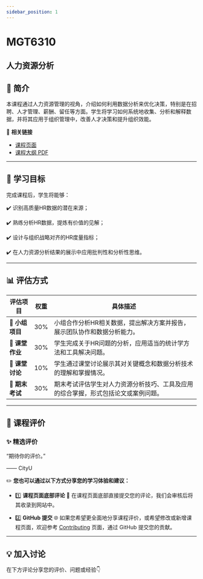 ```yaml
---
sidebar_position: 1
---
```


# MGT6310
## 人力资源分析

## **📘 简介**
本课程通过人力资源管理的视角，介绍如何利用数据分析来优化决策，特别是在招聘、人才管理、薪酬、留任等方面。学生将学习如何系统地收集、分析和解释数据，并将其应用于组织管理中，改善人才决策和提升组织效能。

🔗 **相关链接**
- [课程页面](https://www.cityu.edu.hk/catalogue/pg/202526/course/MGT6310.htm)
- [课程大纲 PDF](https://www.cityu.edu.hk/catalogue/pg/202526/course/MGT6310.pdf)

---

## **🎯 学习目标**

完成课程后，学生将能够：

✔️ 识别高质量HR数据的潜在来源；

✔️ 熟练分析HR数据，提炼有价值的见解；

✔️ 设计与组织战略对齐的HR度量指标；

✔️ 在人力资源分析结果的展示中应用批判性和分析性思维。

---

## **📊 评估方式**

| **评估项目**           | **权重** | **具体描述**                                                                                       |
|-----------------------|---------|---------------------------------------------------------------------------------------------------|
| **📄 小组项目**        | 30%     | 小组合作分析HR相关数据，提出解决方案并报告，展示团队协作和数据分析能力。                         |
| **📄 课堂作业**        | 30%     | 学生完成关于HR问题的分析，应用适当的统计学方法和工具解决问题。                                    |
| **📄 课堂讨论**        | 10%     | 学生通过课堂讨论展示其对关键概念和数据分析技术的理解和掌握情况。                                  |
| **📝 期末考试**        | 30%     | 期末考试评估学生对人力资源分析技巧、工具及应用的综合掌握，形式包括论文或案例问题。               |

---

## **💬 课程评价**

### ✨ **精选评价**
<div className={commentStyles.commentBox}>
    <p className={commentStyles.commentText}>
        “期待你的评价。”
    </p>
    <p className={commentStyles.commentAuthor}>—— CityU</p>
</div>

✏️ **您也可以通过以下方式分享您的学习体验和建议：**

- 1️⃣ **课程页面底部评论**
💬 在课程页面底部直接提交您的评论，我们会审核后将其收录到网站中。

- 2️⃣ **GitHub 提交**
🌐 如果您希望更全面地分享课程评价，或希望修改或新增课程页面，欢迎参考 [Contributing](/contributing) 页面，通过 GitHub 提交您的贡献。


---

## **💡 加入讨论**

在下方评论分享您的评价、问题或经验👇
<Utterances />
